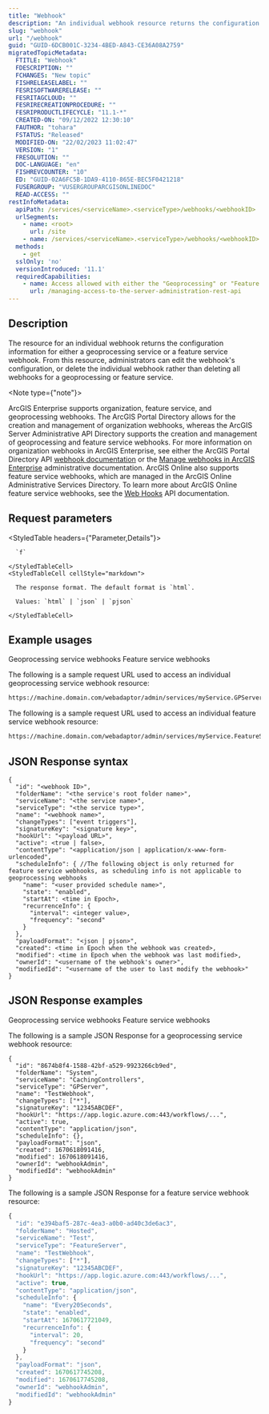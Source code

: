 ```yaml
---
title: "Webhook"
description: "An individual webhook resource returns the configuration information of a specific webhook for either a geoprocessing service or a feature service."
slug: "webhook"
url: "/webhook"
guid: "GUID-6DCB001C-3234-4BED-A843-CE36A08A2759"
migratedTopicMetadata:
  FTITLE: "Webhook"
  FDESCRIPTION: ""
  FCHANGES: "New topic"
  FISHRELEASELABEL: ""
  FESRISOFTWARERELEASE: ""
  FESRITAGCLOUD: ""
  FESRIRECREATIONPROCEDURE: ""
  FESRIPRODUCTLIFECYCLE: "11.1-*"
  CREATED-ON: "09/12/2022 12:30:10"
  FAUTHOR: "tohara"
  FSTATUS: "Released"
  MODIFIED-ON: "22/02/2023 11:02:47"
  VERSION: "1"
  FRESOLUTION: ""
  DOC-LANGUAGE: "en"
  FISHREVCOUNTER: "10"
  ED: "GUID-02A6FC5B-1DA9-4110-865E-BEC5F0421218"
  FUSERGROUP: "VUSERGROUPARCGISONLINEDOC"
  READ-ACCESS: ""
restInfoMetadata:
  apiPath: /services/<serviceName>.<serviceType>/webhooks/<webhookID>
  urlSegments:
    - name: <root>
      url: /site
    - name: /services/<serviceName>.<serviceType>/webhooks/<webhookID>
  methods:
    - get
  sslOnly: 'no'
  versionIntroduced: '11.1'
  requiredCapabilities:
    - name: Access allowed with either the "Geoprocessing" or "Feature layer" privileges
      url: /managing-access-to-the-server-administration-rest-api
---
```


## Description

The resource for an individual webhook returns the configuration information for either a geoprocessing service or a feature service webhook. From this resource, administrators can edit the webhook's configuration, or delete the individual webhook rather than deleting all webhooks for a geoprocessing or feature service.

<Note type={"note"}>

ArcGIS Enterprise supports organization, feature service, and geoprocessing webhooks. The ArcGIS Portal Directory allows for the creation and management of organization webhooks, whereas the ArcGIS Server Administrative API Directory supports the creation and management of geoprocessing and feature service webhooks. For more information on organization webhooks in ArcGIS Enterprise, see either the ArcGIS Portal Directory API [webhook documentation](DEVSITE/rest/users-groups-and-items/create-webhooks.htm) or the [Manage webhooks in ArcGIS Enterprise](https://enterprise.arcgis.com/en/portal/latest/administer/windows/create-webhooks.htm) administrative documentation. ArcGIS Online also supports feature service webhooks, which are managed in the ArcGIS Online Administrative Services Directory. To learn more about ArcGIS Online feature service webhooks, see the [Web Hooks](DEVSITE/rest/services-reference/online/web-hooks-feature-service-.htm) API documentation.

</Note>


##  Request parameters

<StyledTable headers={"Parameter,Details"}>
  <StyledTableRow>
    <StyledTableCell cellStyle="markdown">

      `f` 

    </StyledTableCell>
    <StyledTableCell cellStyle="markdown">

      The response format. The default format is `html`.

      Values: `html` | `json` | `pjson`

    </StyledTableCell>
  </StyledTableRow>
</StyledTable>


## Example usages

<Tabs>

<TabNav>
  <TabTitle>Geoprocessing service webhooks</TabTitle>
  <TabTitle>Feature service webhooks</TabTitle>
</TabNav>

<Tab>

The following is a sample request URL used to access an individual geoprocessing service webhook resource:

```markdown
https://machine.domain.com/webadaptor/admin/services/myService.GPServer/webhooks/a6a89a71-2cb1-47ff-89d4-46e6425e2908?f=pjson
```
</Tab>
 
<Tab>

The following is a sample request URL used to access an individual feature service webhook resource:

```markdown
https://machine.domain.com/webadaptor/admin/services/myService.FeatureServer/webhooks/a6a89a71-2cb1-47ff-89d4-46e6425e2908?f=pjson
```
</Tab>

</Tabs>

## JSON Response syntax

```other
{
  "id": "<webhook ID>",
  "folderName": "<the service's root folder name>",
  "serviceName": "<the service name>",
  "serviceType": "<the service type>",
  "name": "<webhook name>",
  "changeTypes": ["event triggers"],
  "signatureKey": "<signature key>",
  "hookUrl": "<payload URL>",
  "active": <true | false>,
  "contentType": "<application/json | application/x-www-form-urlencoded",
  "scheduleInfo": { //The following object is only returned for feature service webhooks, as scheduling info is not applicable to geoprocessing webhooks
    "name": "<user provided schedule name>",
    "state": "enabled",
    "startAt": <time in Epoch>,
    "recurrenceInfo": {
      "interval": <integer value>,
      "frequency": "second"
    }
  },
  "payloadFormat": "<json | pjson>",
  "created": <time in Epoch when the webhook was created>,
  "modified": <time in Epoch when the webhook was last modified>,
  "ownerId": "<username of the webhook's owner>",
  "modifiedId": "<username of the user to last modify the webhook>"
}
```

## JSON Response examples

<Tabs>

<TabNav>
  <TabTitle>Geoprocessing service webhooks</TabTitle>
  <TabTitle>Feature service webhooks</TabTitle>
</TabNav>

<Tab>

The following is a sample JSON Response for a geoprocessing service webhook resource:

```other
{
  "id": "8674b8f4-1588-42bf-a529-9923266cb9ed",
  "folderName": "System",
  "serviceName": "CachingControllers",
  "serviceType": "GPServer",
  "name": "TestWebhook",
  "changeTypes": ["*"],
  "signatureKey": "12345ABCDEF",
  "hookUrl": "https://app.logic.azure.com:443/workflows/...",
  "active": true,
  "contentType": "application/json",
  "scheduleInfo": {},
  "payloadFormat": "json",
  "created": 1670618091416,
  "modified": 1670618091416,
  "ownerId": "webhookAdmin",
  "modifiedId": "webhookAdmin"
}
```
</Tab>

<Tab>

The following is a sample JSON Response for a feature service webhook resource:

```javascript
{
  "id": "e394baf5-287c-4ea3-a0b0-ad40c3de6ac3",
  "folderName": "Hosted",
  "serviceName": "Test",
  "serviceType": "FeatureServer",
  "name": "TestWebhook",
  "changeTypes": ["*"],
  "signatureKey": "12345ABCDEF",
  "hookUrl": "https://app.logic.azure.com:443/workflows/...",
  "active": true,
  "contentType": "application/json",
  "scheduleInfo": {
    "name": "Every20Seconds",
    "state": "enabled",
    "startAt": 1670617721049,
    "recurrenceInfo": {
      "interval": 20,
      "frequency": "second"
    }
  },
  "payloadFormat": "json",
  "created": 1670617745208,
  "modified": 1670617745208,
  "ownerId": "webhookAdmin",
  "modifiedId": "webhookAdmin"
}
```
</Tab>

</Tabs>